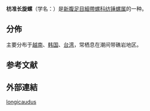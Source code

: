 {{Speciesbox
 | taxon = Fusinus longicaudus
 | authority = (Lamarck, 1816)
}}
'''枋准长旋螺'''（学名：''{{lang|la|Fusinus longicaudus}}''）是[[新腹足目|新腹足目]][[細帶螺科|細帶螺科]][[纺锤螺属|纺锤螺属]]的一种{{r|shell_3132}}。

==分佈==
主要分布于[[越南|越南]]、[[韩国|韩国]]、[[台湾|台湾]]{{r|shell_3132}}，常栖息在潮间带礁岩地区{{r|shell_3132}}。

==参考文献==
{{reflist|refs=
<ref name="shell_3132">{{cite web |url=http://shell.sinica.edu.tw/chinese/shellbase_detail.php?science_no=3132 |title=国际贝库：枋准长旋螺 |publisher=台湾贝类资料库 |access-date=2009-08-11 |language=zh-hant |archive-date=2016-03-04 |archive-url=https://web.archive.org/web/20160304102751/http://shell.sinica.edu.tw/chinese/shellbase_detail.php?science_no=3132 |dead-url=no }}</ref>
}}

==外部連結==
{{Taxonbar|from=Q11105311}}

[[Category:纺锤螺属|longicaudus]]